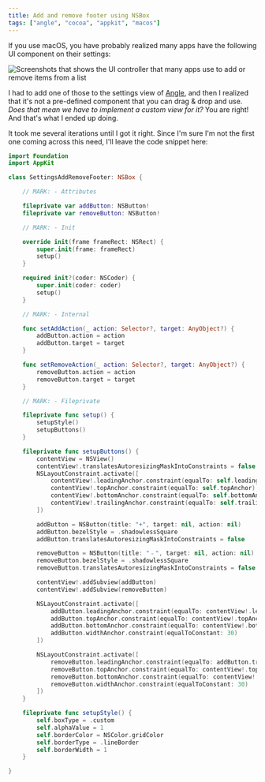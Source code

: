 ```yaml
---
title: Add and remove footer using NSBox
tags: ["angle", "cocoa", "appkit", "macos"]
---
```


If you use macOS,
you have probably realized many apps have the following UI component on their settings:

![Screenshots that shows the UI controller that many apps use to add or remove items from a list](images/add-remove-nsbox.png)

I had to add one of those to the settings view of [Angle](https://angle.dev),
and then I realized that it's not a pre-defined component that you can drag & drop and use. _Does that mean we have to implement a custom view for it?_ You are right!
And that's what I ended up doing.

It took me several iterations until I got it right.
Since I'm sure I'm not the first one coming across this need, I'll leave the code snippet here:

```swift
import Foundation
import AppKit

class SettingsAddRemoveFooter: NSBox {

    // MARK: - Attributes

    fileprivate var addButton: NSButton!
    fileprivate var removeButton: NSButton!

    // MARK: - Init

    override init(frame frameRect: NSRect) {
        super.init(frame: frameRect)
        setup()
    }

    required init?(coder: NSCoder) {
        super.init(coder: coder)
        setup()
    }

    // MARK: - Internal

    func setAddAction(_ action: Selector?, target: AnyObject?) {
        addButton.action = action
        addButton.target = target
    }

    func setRemoveAction(_ action: Selector?, target: AnyObject?) {
        removeButton.action = action
        removeButton.target = target
    }

    // MARK: - Fileprivate

    fileprivate func setup() {
        setupStyle()
        setupButtons()
    }

    fileprivate func setupButtons() {
        contentView = NSView()
        contentView!.translatesAutoresizingMaskIntoConstraints = false
        NSLayoutConstraint.activate([
            contentView!.leadingAnchor.constraint(equalTo: self.leadingAnchor),
            contentView!.topAnchor.constraint(equalTo: self.topAnchor),
            contentView!.bottomAnchor.constraint(equalTo: self.bottomAnchor),
            contentView!.trailingAnchor.constraint(equalTo: self.trailingAnchor),
        ])

        addButton = NSButton(title: "+", target: nil, action: nil)
        addButton.bezelStyle = .shadowlessSquare
        addButton.translatesAutoresizingMaskIntoConstraints = false

        removeButton = NSButton(title: "﹣", target: nil, action: nil)
        removeButton.bezelStyle = .shadowlessSquare
        removeButton.translatesAutoresizingMaskIntoConstraints = false

        contentView!.addSubview(addButton)
        contentView!.addSubview(removeButton)

        NSLayoutConstraint.activate([
            addButton.leadingAnchor.constraint(equalTo: contentView!.leadingAnchor, constant: 0),
            addButton.topAnchor.constraint(equalTo: contentView!.topAnchor, constant: 0),
            addButton.bottomAnchor.constraint(equalTo: contentView!.bottomAnchor, constant: 0),
            addButton.widthAnchor.constraint(equalToConstant: 30)
        ])

        NSLayoutConstraint.activate([
            removeButton.leadingAnchor.constraint(equalTo: addButton.trailingAnchor, constant: -1),
            removeButton.topAnchor.constraint(equalTo: contentView!.topAnchor, constant: 0),
            removeButton.bottomAnchor.constraint(equalTo: contentView!.bottomAnchor, constant: 0),
            removeButton.widthAnchor.constraint(equalToConstant: 30)
        ])
    }

    fileprivate func setupStyle() {
        self.boxType = .custom
        self.alphaValue = 1
        self.borderColor = NSColor.gridColor
        self.borderType = .lineBorder
        self.borderWidth = 1
    }

}
```
